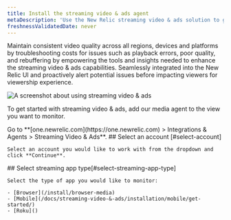 ```yaml
---
title: Install the streaming video & ads agent
metaDescription: 'Use the New Relic streaming video & ads solution to get deep visibility and actionable insights into real users experiences'
freshnessValidatedDate: never
---
```


Maintain consistent video quality across all regions, devices and platforms by troubleshooting costs for issues such as playback errors, poor quality, and rebuffering by empowering the tools and insights needed to enhance the streaming video & ads capabilities. Seamlessly integrated into the New Relic UI and proactively alert potential issues before impacting viewers for viewership experience.

<img
      title="Streamng video & ads"
      alt="A screenshot about using streaming video & ads"
      src="/images/streaming-video.webp"
    />

To get started with streaming video & ads, add our media agent to the view you want to monitor.

<Steps>

<Step>
    Go to <DNT>**[one.newrelic.com](https://one.newrelic.com) > Integrations & Agents > Streaming Video & Ads**</DNT>.
</Step>

<Step>
    ## Select an account [#select-account]

    Select an account you would like to work with from the dropdown and click **Continue**.
</Step>

<Step>
    ## Select streaming app type[#select-streaming-app-type]

    Select the type of app you would like to monitor:
    
    - [Browser](/install/browser-media)
    - [Mobile](/docs/streaming-video-&-ads/installation/mobile/get-started/)
    - [Roku]()
</Step>

</Steps>